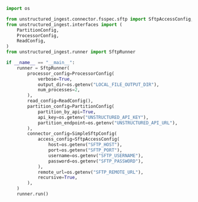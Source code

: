 ```python Python Ingest v1
import os

from unstructured_ingest.connector.fsspec.sftp import SftpAccessConfig, SimpleSftpConfig
from unstructured_ingest.interfaces import (
    PartitionConfig,
    ProcessorConfig,
    ReadConfig,
)
from unstructured_ingest.runner import SftpRunner

if __name__ == "__main__":
    runner = SftpRunner(
        processor_config=ProcessorConfig(
            verbose=True,
            output_dir=os.getenv("LOCAL_FILE_OUTPUT_DIR"),
            num_processes=2,
        ),
        read_config=ReadConfig(),
        partition_config=PartitionConfig(
            partition_by_api=True,
            api_key=os.getenv("UNSTRUCTURED_API_KEY"),
            partition_endpoint=os.getenv("UNSTRUCTURED_API_URL"),
        ),
        connector_config=SimpleSftpConfig(
            access_config=SftpAccessConfig(
                host=os.getenv("SFTP_HOST"),
                port=os.getenv("SFTP_PORT"),
                username=os.getenv("SFTP_USERNAME"),
                password=os.getenv("SFTP_PASSWORD"),
            ),
            remote_url=os.getenv("SFTP_REMOTE_URL"),
            recursive=True,
        ),
    )
    runner.run()
```
